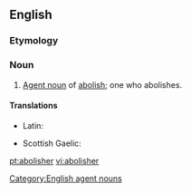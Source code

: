 ==English==

===Etymology===
{{suffix|abolish|er}}

===Noun===
{{en-noun}}

# [[agent noun|Agent noun]] of [[abolish]]; one who abolishes.

====Translations====
{{trans-top|one who abolishes}}
* Latin: {{t-|la|abolitor|m}}
{{trans-mid}}
* Scottish Gaelic: {{t|gd|mì-laghachair}}
{{trans-bottom}}

[[Category:English agent nouns]]

[[pt:abolisher]]
[[vi:abolisher]]